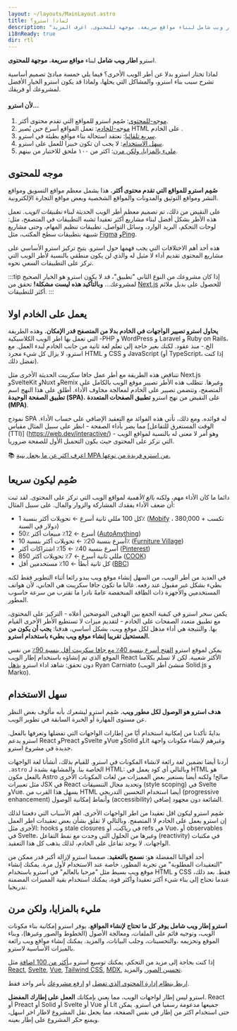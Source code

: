 ```yaml
---
layout: ~/layouts/MainLayout.astro
title: لماذا استرو؟
description: "استرو اطار ويب شامل لبناء مواقع سريعة، موجهة للمحتوى. اعرف المزيد."
i18nReady: true
dir: rtl
---
```


استرو **اطار ويب شامل** لبناء **مواقع سريعة**، **موجهة للمحتوى**.


لماذا تختار استرو بدلا عن أطر الويب اﻷخرى؟ فيما يلي خمسة مبادئ تصميم أساسية تشرح سبب بناء استرو، والمشاكل التي يحلها، ولماذا قد يكون استرو الخيار الأفضل لمشروعك أو فريقك.

#### لأن استرو...

1. [موجه-للمحتوى](#موجه-للمحتوى): صُمِم استرو للمواقع التي تقدم محتوى أكثر.
2. [موجه-للخادم](#موجه-للخادم): تعمل المواقع أسرع حين يُصير HTML على الخادم .
3. [سريع تلقائيا](#سريع-تلقائيا): نعتقد استحالة بناء مواقع بطيئة في استرو.
4. [سهل الاستخدام](#سهل-الاستخدام): لا يجب ان تكون خبيرا للعمل على استرو.
5. [مليء بالمزايا، ولكن مرن](#مليء-بالمزايا-ولكن-مرن): اكثر من ١٠٠ ملحق للاختيار من بينهم.

## موجه للمحتوى

**صُمِم استرو للمواقع التي تقدم محتوى أكثر.** هذا يشمل معظم مواقع التسويق ومواقع النشر ومواقع التوثيق والمدونات والمواقع الشخصية وبعض مواقع التجارة الإلكترونية.

على النقيض من ذلك، تم تصميم معظم أطر الويب الحديثة لبناء *تطبيقات الويب*. تعمل هذه الأطر بشكل أفضل لبناء مشاريع أكثر تعقيدا تشبه التطبيقات في المتصفح، مثل: لوحات التحكم، البريد الوارد، وسائل التواصل، تطبيقات تنظيم المهام، وحتى مشاريع شبيهة بتطبيقات سطح المكتب، مثل [Figma](https://figma.com/) و[Ping](https://ping.gg/).

هذه أحد أهم الاختلافات التي يجب فهمها حول استرو. يتيح تركيز استرو الأساسي على مشاريع المحتوى تقديم أداء لا مثيل له والذي لن يكون منطقي بالنسبة لأطر الويب التي تركز على التطبيقات السعي نحوه.

:::tip
إذا كان مشروعك من النوع الثاني "تطبيق"، قد لا يكون استرو هو الخيار الصحيح لمشروعك... **وبالتأكيد هذه ليست مشكلة!** تحقق من [Next.js](https://nextjs.org/) للحصول على بديل ملائم أكثر للتطبيقات.
:::


## يعمل على الخادم اولا

**يحاول استرو تصيير الواجهات في الخادم بدلا من المتصفح قدر الإمكان.** وهذه الطريقة التي تعمل بها اطر الويب الكلاسيكية -PHP و WordPress و Laravel و Ruby on Rails، الخ.- منذ عقود. لكنك بغير حاجة إلى تعلم لغة ثانية من جانب الخادم لبدء العمل. مع استرو، لا يزال كل شيء مجرد HTML و CSS و JavaScript (أو TypeScript، إذا كنت تفضل ذلك).

تتناقض هذه الطريقة مع أطر عمل جافا سكريبت الحديثة الأخرى مثل Next.js وSvelteKit وNuxt وRemix وغيرها. تتطلب هذه الأطر تصيير موقع الويب بالكامل على المتصفح، وتتضمن تصيير على الخادم لمعالجة مخاوف الأداء. أطلق على هذا النهج اسم **تطبيق الصفحة الوحيدة (SPA)**، على النقيض من نهج استرو **تطبيق الصفحات المتعددة (MPA)**.

نموذج SPA له فوائده. ومع ذلك، تأتي هذه الفوائد مع التعقيد الإضافي على حساب الأداء. مما يضر بأداء الصفحة - انظر على سبيل المثال مقياس [الوقت المستغرق للتفاعل (TTI)] (https://web.dev/interactive/) - وهو أمر لا معنى له بالنسبة لمواقع الويب التي تركز على المحتوى حيث يكون التحميل الأول للصفحة ضروريا.

📚 [اعرف اكثر عن ما يجعل بنية MPA من استرو فريدة من نوعها.](/ar/concepts/mpa-vs-spa/)


## صُمِم ليكون سريعا

دائما ما كان الأداء مهم، ولكنه *بالغ الأهمية* لمواقع الويب التي تركز على المحتوى. لقد ثبت أن ضعف الأداء يفقدك المشاركة والزوار والمال. على سبيل المثال:

- كل 100 مللي ثانية أسرع ← تحويلات أكثر بنسبة 1٪ ([Mobify](https://web.dev/why-speed-matters/) ، تكسب + 380,000 دولار في السنة)
- 50٪ أسرع ← 12٪ مبيعات أكثر ([AutoAnything](https://www.digitalcommerce360.com/2010/08/19/web-accelerator-revs-conversion-and-sales-autoanything/))
- أسرع بنسبة 20٪ ← تحويلات أكثر بنسبة 10٪ ([Furniture Village](https://www.thinkwithgoogle.com/intl/en-gb/marketing-strategies/app-and-mobile/furniture-village-and-greenlight-slash-page-load-times-boosting-user-experience/))
- أسرع بنسبة 40٪ ← 15٪ اشتراكات أكثر ([Pinterest](https://medium.com/pinterest-engineering/driving-user-growth-with-performance-improvements-cfc50dafadd7))
- 850 مللي ثانية أسرع ← 7٪ تحويلات أكثر ([COOK](https://web.dev/why-speed-matters/))
- كل ثانية أبطأ ← 10٪ مستخدمين أقل ([BBC](https://www.creativebloq.com/features/how-the-bbc-builds-websites-that-scale))

في العديد من أطر الويب، من السهل إنشاء موقع ويب يبدو رائعا أثناء التطوير فقط لكنه بطيء بشكل غير مقبول عند رفعه. غالبا ما تكون جافا سكريبت هي الجاني، لأن هواتف المستخدمين والأجهزة ذات الطاقة المنخفضة عامةً نادرا ما تقترب من سرعة حاسوب المطور.

يكمن سحر استرو في كيفية الجمع بين الهدفين الموضحين أعلاه - التركيز على المحتوى، مع تطبيق متعدد الصفحات على الخادم - لتقديم ميزات لا تستطيع الأطر الأخرى القيام بها. والنتيجة هي أداء مذهل لكل موقع ويب، بشكل أساسي، هدفنا: **يجب أن يكون من المستحيل تقريبا إنشاء موقع ويب بطيء باستخدام استرو.**

يمكن لموقع استرو [الفتح أسرع بنسبة 40٪ مع جافا سكريبت أقل بنسبة 90٪](https://twitter.com/t3dotgg/status/1437195415439360003) من نفس الموقع الذي تم إنشاؤه باستخدام إطار الويب React الأكثر شعبية. لكن لا تسلم بكلامنا دون تحقق: شاهد اداء استرو [يذهل](https://youtu.be/2ZEMb_H-LYE?t=8163) Ryan Carniato (منشئ أطر الويب Solid.js و Marko).

## سهل الاستخدام

**هدف استرو هو الوصول لكل مطور ويب.** صُمِم استرو ليشعرك بأنه مألوف بغض النظر عن مستوى المهارة أو الخبرة السابقة في تطوير الويب.

بدايةً تأكدنا من إمكانية استخدام أيًا من إطارات الواجهات التي تفضلها وتعرفها بالفعل. استرو يدعم React وPreact وSvelte وVue وSolid وLit وغيرهم لإنشاء مكونات واجهة جديدة في مشروع استرو.

أردنا أيضا تضمين لغة رائعة لانشاء المكونات في استرو. للقيام بذلك، أنشأنا لغة الواجهات `.astro` الخاصة بنا. والمشابهة بشدة لـ HTML: وبالتالي أي كود يعمل في HTML هو بالفعل مكون Astro صالح! ولكنه أيضا يستعير بعض المميزات من لغات المكونات الأخرى مثل تعبيرات JSX في React وتحديد مجال التنسيقات (style scoping) في Svelte وVue. يسهل هذا القرب من HTML أيضا استخدام التحسين التدريجي (progressive enhancement) وأنماط إمكانية الوصول (accessibility) الشائعة دون مجهود إضافي.

صُمِم استرو ليكون اقل تعقيدا من اطر الواجهات الأخرى. اهم الأسباب التي دفعتنا لذلك إن استرو يعمل على الخادم لا المتصفح. وبالتالي لا تقلق بشأن بعض تعقيدات اطر العمل الأخرى مثل: hooks و stale closures في رياكت، أو refs في Vue، أو observables في Svelte، وغيرها من الحلول التي وجدت مع نمط التفاعل (reactivity) في مكتبات الواجهات. لا يوجد تفاعل على الخادم، لذلك يذهب كل هذا التعقيد.

أحد أقوالنا المفضلة هو: **نسمح بالتعقيد.** صممنا استرو لإزالة أكبر قدر ممكن من "التعقيدات المطلوبة" من تجربة المطور، خاصة عند الاستخدام لأول مرة. يمكنك إنشاء موقع ويب بسيط مثل "مرحبا بالعالم" في استرو باستخدام HTML و CSS فقط. بعد ذلك، عندما تحتاج إلى بناء شيء أكثر تعقيدا وأكثر قوة، يمكنك استخدام بقية المميزات المضمنة تدريجيا.

## مليء بالمزايا، ولكن مرن

**استرو إطار ويب شامل يوفر كل ما تحتاج لإنشاء المواقع.** يوفر استرو إمكانية بناء مكونات الويب، وتوجيه قائم على الملفات، ومعالجة الأصول (الخطوط والصور وغيرها)، وبناء الموقع وتحزيمه ،والتحسينات، وجلب البيانات، والمزيد. يمكنك إنشاء مواقع ويب رائعة بالميزات الأساسية لاسترو.


إذا كنت بحاجة إلى مزيد من التحكم، يمكنك توسيع استرو بـ[أكثر من 100 اضافة](https://astro.build/integrations/) مثل [React](https://www.npmjs.com/package/@astrojs/react), [Svelte](https://www.npmjs.com/package/@astrojs/svelte), [Vue](https://www.npmjs.com/package/@astrojs/vue), [Tailwind CSS](https://www.npmjs.com/package/@astrojs/tailwind), [MDX](https://www.npmjs.com/package/@astrojs/mdx), [تحسين الصور](https://www.npmjs.com/package/@astrojs/image),  والمزيد.

 [اربط بنظام إدارة المحتوى الذي تفضل](https://astro.build/integrations/) او [ارفع مشروعك](/ar/guides/deploy/) بأمر واحد فقط.

استرو ليس إطار لواجهات الويب، مما يعني  بإمكانك **العمل على إطارك المفضل**. React أو Preact أو Solid أو Svelte أو Vue أو Lit جميعها مدعومة رسميا في استرو. يمكن حتى استخدام اكثر من إطار في نفس الصفحة، مما يجعل  نقل المشروع لاطار اخر اسهل، ويمنع حكر المشروع على إطار بعينه.
